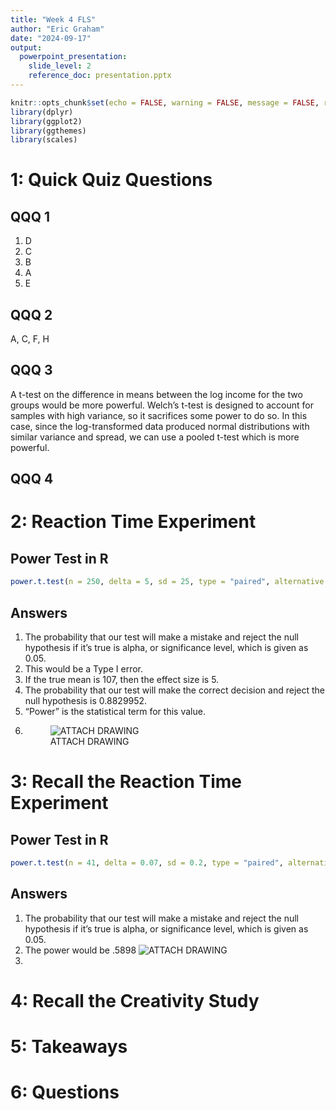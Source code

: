 ```yaml
---
title: "Week 4 FLS"
author: "Eric Graham"
date: "2024-09-17"
output: 
  powerpoint_presentation:
    slide_level: 2
    reference_doc: presentation.pptx
---
```


```r
knitr::opts_chunk$set(echo = FALSE, warning = FALSE, message = FALSE, results = "hide")
library(dplyr)
library(ggplot2)
library(ggthemes)
library(scales)
```

# 1: Quick Quiz Questions

## QQQ 1

1. D
2. C
3. B
4. A
5. E

## QQQ 2

A, C, F, H

## QQQ 3

A t-test on the difference in means between the log income for the two groups would be more powerful. Welch's t-test is designed to account for samples with high variance, so it sacrifices some power to do so. In this case, since the log-transformed data produced normal distributions with similar variance and spread, we can use a pooled t-test which is more powerful.

## QQQ 4

# 2: Reaction Time Experiment

## Power Test in R

```r
power.t.test(n = 250, delta = 5, sd = 25, type = "paired", alternative = "two.sided", sig.level = .05)
```

## Answers

1. The probability that our test will make a mistake and reject the null hypothesis if it's true is alpha, or significance level, which is given as 0.05.
2. This would be a Type I error.
3. If the true mean is 107, then the effect size is 5.
4. The probability that our test will make the correct decision and reject the null hypothesis is 0.8829952.
5. "Power" is the statistical term for this value.
6. ![ATTACH DRAWING]()

# 3: Recall the Reaction Time Experiment

## Power Test in R

```r
power.t.test(n = 41, delta = 0.07, sd = 0.2, type = "paired", alternative = "two.sided", sig.level = .05)
```

## Answers

1. The probability that our test will make a mistake and reject the null hypothesis if it's true is alpha, or significance level, which is given as 0.05.
2. The power would be .5898
![ATTACH DRAWING]()
3. 

# 4: Recall the Creativity Study

# 5: Takeaways

# 6: Questions

